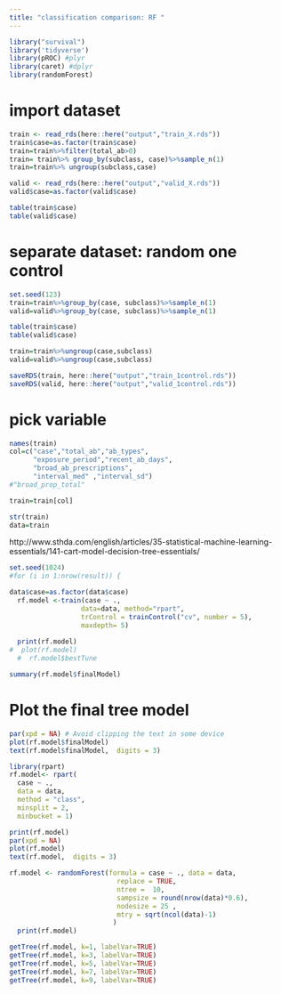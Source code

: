 ```yaml
---
title: "classification comparison: RF "
---
```


```r
library("survival")
library('tidyverse')
library(pROC) #plyr
library(caret) #dplyr
library(randomForest)
```

# import dataset
```r
train <- read_rds(here::here("output","train_X.rds"))
train$case=as.factor(train$case)
train=train%>%filter(total_ab>0)
train= train%>% group_by(subclass, case)%>%sample_n(1)
train=train%>% ungroup(subclass,case)

valid <- read_rds(here::here("output","valid_X.rds"))
valid$case=as.factor(valid$case)

table(train$case)
table(valid$case)
```

# separate dataset: random one control
```r

set.seed(123)
train=train%>%group_by(case, subclass)%>%sample_n(1)
valid=valid%>%group_by(case, subclass)%>%sample_n(1)

table(train$case)
table(valid$case)

train=train%>%ungroup(case,subclass)
valid=valid%>%ungroup(case,subclass)

saveRDS(train, here::here("output","train_1control.rds"))
saveRDS(valid, here::here("output","valid_1control.rds"))
```


# pick variable
```r
names(train)
col=c("case","total_ab","ab_types",
      "exposure_period","recent_ab_days",
      "broad_ab_prescriptions",
      "interval_med" ,"interval_sd")
#"broad_prop_total"

train=train[col]

str(train)
data=train
```


http://www.sthda.com/english/articles/35-statistical-machine-learning-essentials/141-cart-model-decision-tree-essentials/
```r
set.seed(1024)
#for (i in 1:nrow(result)) {

data$case=as.factor(data$case)  
  rf.model <-train(case ~ ., 
                  data=data, method="rpart",
                  trControl = trainControl("cv", number = 5),
                  maxdepth= 5)
  
  print(rf.model)
#  plot(rf.model)
  #  rf.model$bestTune
```


```r
summary(rf.model$finalModel)
```

# Plot the final tree model
```r
par(xpd = NA) # Avoid clipping the text in some device
plot(rf.model$finalModel)
text(rf.model$finalModel,  digits = 3)
```


```r
library(rpart)
rf.model<- rpart(
  case ~ ., 
  data = data, 
  method = "class", 
  minsplit = 2, 
  minbucket = 1)

print(rf.model)
par(xpd = NA)
plot(rf.model)
text(rf.model,  digits = 3)
```


```r
rf.model <- randomForest(formula = case ~ ., data = data, 
                           replace = TRUE,
                           ntree =  10,
                           sampsize = round(nrow(data)*0.6),
                           nodesize = 25 ,
                           mtry = sqrt(ncol(data)-1)
                          )
  print(rf.model)
```


```r
getTree(rf.model, k=1, labelVar=TRUE)
getTree(rf.model, k=3, labelVar=TRUE)
getTree(rf.model, k=5, labelVar=TRUE)
getTree(rf.model, k=7, labelVar=TRUE)
getTree(rf.model, k=9, labelVar=TRUE)

```

